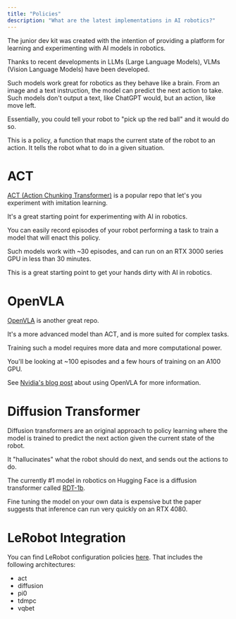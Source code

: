```yaml
---
title: "Policies"
description: "What are the latest implementations in AI robotics?"
---
```


The junior dev kit was created with the intention of providing a platform for learning and experimenting with AI models in robotics. 

Thanks to recent developments in LLMs (Large Language Models), VLMs (Vision Language Models) have been developed.

Such models work great for robotics as they behave like a brain.
From an image and a text instruction, the model can predict the next action to take. 
Such models don't output a text, like ChatGPT would, but an action, like move left.

Essentially, you could tell your robot to "pick up the red ball" and it would do so.

This is a policy, a function that maps the current state of the robot to an action. It tells the robot what to do in a given situation.

# ACT 

[ACT (Action Chunking Transformer)](https://github.com/Shaka-Labs/ACT) is a popular repo that let's you experiment with imitation learning.

It's a great starting point for experimenting with AI in robotics.

You can easily record episodes of your robot performing a task to train a model that will enact this policy.

Such models work with ~30 episodes, and can run on an RTX 3000 series GPU in less than 30 minutes.

This is a great starting point to get your hands dirty with AI in robotics.

# OpenVLA

[OpenVLA](https://github.com/openvla/openvla?tab=readme-ov-file#getting-started) is another great repo.

It's a more advanced model than ACT, and is more suited for complex tasks.

Training such a model requires more data and more computational power.

You'll be looking at ~100 episodes and a few hours of training on an A100 GPU.

See [Nvidia's blog post](https://www.jetson-ai-lab.com/openvla.html) about using OpenVLA for more information.

# Diffusion Transformer

Diffusion transformers are an original approach to policy learning where the model is trained to predict the next action given the current state of the robot.

It "hallucinates" what the robot should do next, and sends out the actions to do.

The currently #1 model in robotics on Hugging Face is a diffusion transformer called [RDT-1b](https://huggingface.co/robotics-diffusion-transformer/rdt-1b).

Fine tuning the model on your own data is expensive but the paper suggests that inference can run very quickly on an RTX 4080.

# LeRobot Integration

You can find LeRobot configuration policies [here](https://github.com/huggingface/lerobot/tree/main/lerobot/common/policies).
That includes the following architectures:
- act
- diffusion
- pi0
- tdmpc
- vqbet